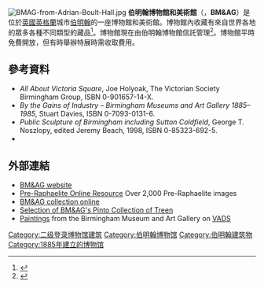 [[File:BMAG-from-Adrian-Boult-Hall.jpg|thumb]]
'''伯明翰博物館和美術館'''（{{lang-en|Birmingham Museum and Art Gallery}}，'''BM&AG'''）是位於[[英國|英國]][[英格蘭|英格蘭]]城市[[伯明翰|伯明翰]]的一座博物館和美術館。博物館內收藏有來自世界各地的眾多各種不同類型的藏品<ref>{{cite book|last=Fisher|first=Mark|authorlink=Mark Fisher (politician)|title=Britain's Best Museums and Galleries: From the Greatest Collections to the Smallest Curiosities|url=https://archive.org/details/britainsbestmuse0000fish|year=2005|publisher=Penguin Books|location=Harmondsworth|isbn=0-14-101960-3|pages=[https://archive.org/details/britainsbestmuse0000fish/page/205 205]–207|chapter=Barber Institute of Fine Arts}}</ref>。博物館現在由伯明翰博物館信託管理<ref>{{cite web|url=http://www.commercialnewsmedia.com/archives/16955|title=West Mids accountants appointed by largest independent museums trust|accessdate=2013-08-04|date=2013-07-22|publisher=Commercial News Media|archive-date=2016-04-22|archive-url=https://web.archive.org/web/20160422081145/http://www.commercialnewsmedia.com/archives/16955|dead-url=no}}</ref>。博物館平時免費開放，但有時舉辦特展時需收取費用。

==參考資料==
{{Reflist}}
*''All About Victoria Square'', Joe Holyoak, The Victorian Society Birmingham Group, ISBN 0-901657-14-X.
*''By the Gains of Industry – Birmingham Museums and Art Gallery 1885–1985'', Stuart Davies, ISBN 0-7093-0131-6.
*''Public Sculpture of Birmingham including Sutton Coldfield'', George T. Noszlopy, edited Jeremy Beach, 1998, ISBN 0-85323-692-5.
*{{IoE|217695}}

==外部連結==
{{Commons category|Birmingham Museum and Art Gallery}}
*[http://www.bmag.org.uk BM&AG website]{{Wayback|url=http://www.bmag.org.uk/ |date=20141222164316 }}
*[http://www.preraphaelites.org Pre-Raphaelite Online Resource]{{Wayback|url=http://www.preraphaelites.org/ |date=20090529144625 }} Over 2,000 Pre-Raphaelite images
*[http://www.bmagic.org.uk BM&AG collection online]{{Wayback|url=http://www.bmagic.org.uk/ |date=20191231165127 }}
*[https://web.archive.org/web/20170420000856/http://thepinto.net/ Selection of BM&AG's Pinto Collection of Treen]
*[http://www.vads.ac.uk/results.php?cmd=advsearch&words=Birmingham+Museum+and+Art+Gallery&field=vads_collection_title&oper=or&field2=all&mode=boolean&NIRP=1 Paintings]{{Wayback|url=http://www.vads.ac.uk/results.php?cmd=advsearch&words=Birmingham+Museum+and+Art+Gallery&field=vads_collection_title&oper=or&field2=all&mode=boolean&NIRP=1 |date=20110716224640 }} from the Birmingham Museum and Art Gallery on [http://www.vads.ac.uk VADS]{{Wayback|url=http://www.vads.ac.uk/ |date=20150317000436 }}
{{coord|52|28|49.08|N|1|54|13.63|W|type:landmark|display=title}}

[[Category:二级登录博物馆建筑|Category:二级登录博物馆建筑]]
[[Category:伯明翰博物馆|Category:伯明翰博物馆]]
[[Category:伯明翰建筑物|Category:伯明翰建筑物]]
[[Category:1885年建立的博物馆|Category:1885年建立的博物馆]]